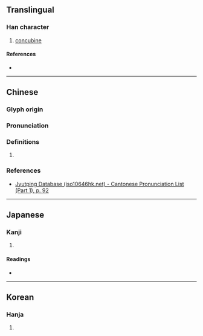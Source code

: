 {{character info}}
==Translingual==

===Han character===
{{Han char|rn=38|rad=女|as=06|sn=9|four=44461|canj=VGR|ids=⿰女吉}}

# [[concubine]]

====References====
* {{Han ref|kx=0259.220|dkj=06207|dj=0525.230|hdz=21042.070|uh=59DE|ud=23006|bh=CE63|bd=52835}}

----

==Chinese==
{{zh-forms}}

===Glyph origin===
{{Han etym}}

===Pronunciation===
{{zh-pron
|m=jí
|c=gat1
|mc=y
|oc=y
|cat=pn
}}

===Definitions===
{{zh-hanzi}}

# {{surname|zh}}

===References===
* [http://www.iso10646hk.net/jp/document/download.jsp Jyutping Database (iso10646hk.net) - Cantonese Pronunciation List (Part 1), p. 92]

----

==Japanese==

===Kanji===
{{ja-kanji|grade=|rs=女06}}

# {{rfdef|ja|sort=女06}}

====Readings====
* {{ja-readings|on=[[きつ]] (kitsu), [[きち]] (kichi)|kun=[[つつしむ]] (tsutsushimu)}}

----

==Korean==

===Hanja===
{{ko-hanja|hangeul=길|rv=gil|mr=kil}}

# {{rfdef|ko|sort=女06}}